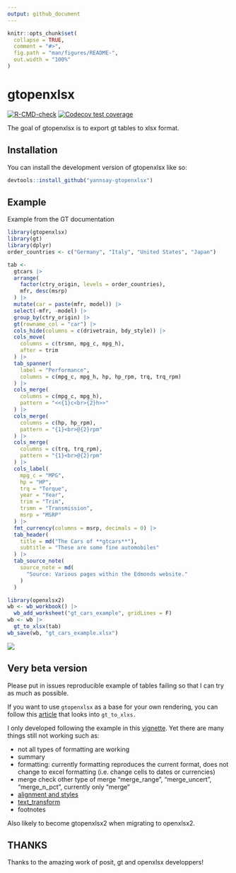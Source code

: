 ```yaml
---
output: github_document
---
```


<!-- README.md is generated from README.Rmd. Please edit that file -->

```r
knitr::opts_chunk$set(
  collapse = TRUE,
  comment = "#>",
  fig.path = "man/figures/README-",
  out.width = "100%"
)
```

# gtopenxlsx

<!-- badges: start -->

[![R-CMD-check](https://github.com/yannsay/gtopenxlsx/actions/workflows/R-CMD-check.yaml/badge.svg)](https://github.com/yannsay/gtopenxlsx/actions/workflows/R-CMD-check.yaml) [![Codecov test coverage](https://codecov.io/gh/yannsay/gtopenxlsx/branch/main/graph/badge.svg)](https://app.codecov.io/gh/yannsay/gtopenxlsx?branch=main)

<!-- badges: end -->

The goal of gtopenxlsx is to export gt tables to xlsx format.

## Installation

You can install the development version of gtopenxlsx like so:

```r
devtools::install_github("yannsay-gtopenxlsx")
```

## Example

Example from the GT documentation

```r
library(gtopenxlsx)
library(gt)
library(dplyr)
order_countries <- c("Germany", "Italy", "United States", "Japan")

tab <-
  gtcars |>
  arrange(
    factor(ctry_origin, levels = order_countries),
    mfr, desc(msrp)
  ) |>
  mutate(car = paste(mfr, model)) |>
  select(-mfr, -model) |>
  group_by(ctry_origin) |>
  gt(rowname_col = "car") |>
  cols_hide(columns = c(drivetrain, bdy_style)) |>
  cols_move(
    columns = c(trsmn, mpg_c, mpg_h),
    after = trim
  ) |>
  tab_spanner(
    label = "Performance",
    columns = c(mpg_c, mpg_h, hp, hp_rpm, trq, trq_rpm)
  ) |>
  cols_merge(
    columns = c(mpg_c, mpg_h),
    pattern = "<<{1}c<br>{2}h>>"
  ) |>
  cols_merge(
    columns = c(hp, hp_rpm),
    pattern = "{1}<br>@{2}rpm"
  ) |>
  cols_merge(
    columns = c(trq, trq_rpm),
    pattern = "{1}<br>@{2}rpm"
  ) |>
  cols_label(
    mpg_c = "MPG",
    hp = "HP",
    trq = "Torque",
    year = "Year",
    trim = "Trim",
    trsmn = "Transmission",
    msrp = "MSRP"
  ) |>
  fmt_currency(columns = msrp, decimals = 0) |>
  tab_header(
    title = md("The Cars of **gtcars**"),
    subtitle = "These are some fine automobiles"
  ) |>
  tab_source_note(
    source_note = md(
      "Source: Various pages within the Edmonds website."
    )
  )
```

```r
library(openxlsx2)
wb <- wb_workbook() |>
  wb_add_worksheet("gt_cars_example", gridLines = F)
wb <- wb |>
  gt_to_xlsx(tab)
wb_save(wb, "gt_cars_example.xlsx")
```

![](inst/figures/excelsnapshot.png)

## Very beta version

Please put in issues reproducible example of tables failing so that I can try as much as possible.

If you want to use `gtopenxlsx` as a base for your own rendering, you can follow this [article](https://yannsay.github.io/gtopenxlsx/articles/gt_to_xlsx_walkthrough.html) that looks into `gt_to_xlxs.`

I only developed following the example in this [vignette](https://gt.rstudio.com/articles/case-study-gtcars.html). Yet there are many things still not working such as:

-   not all types of formatting are working
-   summary
-   formatting: currently formatting reproduces the current format, does not change to excel formatting (i.e. change cells to dates or currencies)
-   merge check other type of merge "merge_range", "merge_uncert", "merge_n_pct", currently only "merge"
-   [alignment and styles](https://gt.rstudio.com/articles/case-study-gtcars.html#column-alignment-and-style-changes)
-   [text_transform](https://gt.rstudio.com/articles/case-study-gtcars.html#text-transforms)
-   footnotes

Also likely to become gtopenxlsx2 when migrating to openxlsx2.

## THANKS

Thanks to the amazing work of posit, gt and openxlsx developpers!
